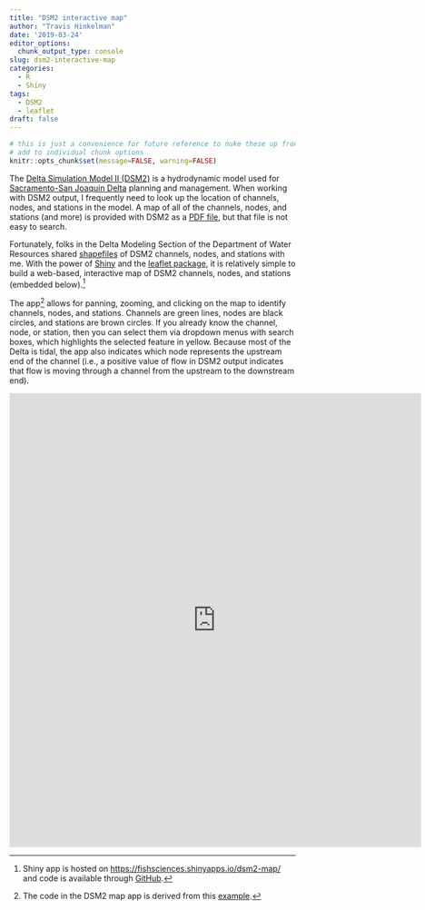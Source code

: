 ```yaml
---
title: "DSM2 interactive map"
author: "Travis Hinkelman"
date: '2019-03-24'
editor_options:
  chunk_output_type: console
slug: dsm2-interactive-map
categories:
  - R
  - Shiny
tags:
  - DSM2
  - leaflet
draft: false
---
```


```r
# this is just a convenience for future reference to nuke these up front vs
# add to individual chunk options
knitr::opts_chunk$set(message=FALSE, warning=FALSE)
```

The [Delta Simulation Model II (DSM2)](https://water.ca.gov/Library/Modeling-and-Analysis/Bay-Delta-Region-models-and-tools/Delta-Simulation-Model-II) is a hydrodynamic model used for [Sacramento-San Joaquin Delta](https://sacdeltaguide.atavist.com/) planning and management. When working with DSM2 output, I frequently need to look up the location of channels, nodes, and stations in the model. A map of all of the channels, nodes, and stations (and more) is provided with DSM2 as a [PDF file](/pdf/DSM2_Grid2.0.pdf), but that file is not easy to search.

Fortunately, folks in the Delta Modeling Section of the Department of Water Resources shared [shapefiles](https://github.com/fishsciences/dsm2-map/tree/master/shapefiles) of DSM2 channels, nodes, and stations with me. With the power of [Shiny](https://shiny.rstudio.com/) and the [leaflet package](https://rstudio.github.io/leaflet/), it is relatively simple to build a web-based, interactive map of DSM2 channels, nodes, and stations (embedded below).^[Shiny app is hosted on [https://fishsciences.shinyapps.io/dsm2-map/](https://fishsciences.shinyapps.io/dsm2-map/) and code is available through [GitHub](https://github.com/fishsciences/dsm2-map).]

The app^[The code in the DSM2 map app is derived from this [example](https://www.r-bloggers.com/r-shiny-leaflet-using-observers/).] allows for panning, zooming, and clicking on the map to identify channels, nodes, and stations. Channels are green lines, nodes are black circles, and stations are brown circles. If you already know the channel, node, or station, then you can select them via dropdown menus with search boxes, which highlights the selected feature in yellow. Because most of the Delta is tidal, the app also indicates which node represents the upstream end of the channel (i.e., a positive value of flow in DSM2 output indicates that flow is moving through a channel from the upstream to the downstream end).

<iframe width="725" height="800" scrolling="no" frameborder="no" src="https://fishsciences.shinyapps.io/dsm2-map/"> </iframe>
